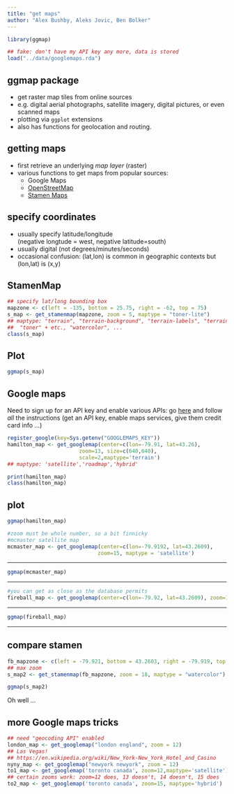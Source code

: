 ```yaml
---
title: "get maps"
author: "Alex Bushby, Aleks Jovic, Ben Bolker"
---
```


```r
library(ggmap)
```

```r
## fake: don't have my API key any more, data is stored
load("../data/googlemaps.rda")
```

## ggmap package

- get raster map tiles from online sources 
- e.g. digital aerial photographs, satellite imagery, digital pictures, or even scanned maps
- plotting via `ggplot` extensions
- also has functions for geolocation and routing.

## getting maps

- first retrieve an underlying *map layer* (raster)
- various functions to get maps from popular sources: 
    - Google Maps
	- [OpenStreetMap](https://www.openstreetmap.org/#map=17/43.26435/-79.91770)
	- [Stamen Maps](http://maps.stamen.com/#watercolor/12/37.7706/-122.3782)


## specify coordinates

- usually specify latitude/longitude  
(negative longtude = west, negative latitude=south)
- usually digital (not degrees/minutes/seconds)
- occasional confusion: (lat,lon) is common in geographic contexts but (lon,lat) is (x,y)

## StamenMap

```r
## specify lat/long bounding box
mapzone <- c(left = -135, bottom = 25.75, right = -62, top = 75)
s_map <- get_stamenmap(mapzone, zoom = 5, maptype = "toner-lite")
## maptype: "terrain", "terrain-background", "terrain-labels", "terrain-lines",
##  "toner" + etc., "watercolor", ...
class(s_map)
```

## Plot

```r
ggmap(s_map)
```

##  Google maps

Need to sign up for an API key and enable various APIs: go [here](https://cloud.google.com/maps-platform/) and follow *all* the instructions (get an API key, enable maps services, give them credit card info ...)

```r
register_google(key=Sys.getenv("GOOGLEMAPS_KEY"))
hamilton_map <- get_googlemap(center=c(lon=-79.91, lat=43.26),
                       zoom=13, size=c(640,640),
                       scale=2,maptype='terrain')
## maptype: 'satellite','roadmap','hybrid'
```

```r
print(hamilton_map)
class(hamilton_map)
```

## plot

```r
ggmap(hamilton_map)
```

```r
#zoom must be whole number, so a bit finnicky
#mcmaster satellite map
mcmaster_map <- get_googlemap(center=c(lon=-79.9192, lat=43.2609),
                             zoom=15, maptype = 'satellite')
```

---

```r
ggmap(mcmaster_map)
```

---

```r
#you can get as close as the database permits
fireball_map <- get_googlemap(center=c(lon=-79.92, lat=43.2609), zoom=19, maptype = 'satellite')
```

---

```r
ggmap(fireball_map)
```

---

## compare stamen

```r
fb_mapzone <- c(left = -79.921, bottom = 43.2603, right = -79.919, top = 43.2615)
## max zoom
s_map2 <- get_stamenmap(fb_mapzone, zoom = 18, maptype = "watercolor")
```


```r
ggmap(s_map2)
```

Oh well ...

## more Google maps tricks

```r
## need "geocoding API" enabled
london_map <- get_googlemap("london england", zoom = 12)
## Las Vegas!
## https://en.wikipedia.org/wiki/New_York-New_York_Hotel_and_Casino
nyny_map <- get_googlemap("newyork newyork", zoom = 12)
to1_map <- get_googlemap('toronto canada', zoom=12,maptype='satellite')
## certain zooms work: zoom=12 does, 13 doesn't, 14 doesn't, 15 does
to2_map <- get_googlemap('toronto canada', zoom=15, maptype='hybrid')
```
